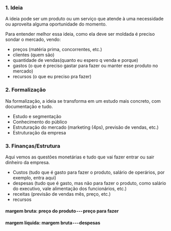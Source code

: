 






### 1. Ideia

A ideia pode ser um produto ou um serviço que atende à uma necessidade
ou aproveita alguma oportunidade do momento.

Para entender melhor essa ideia, como ela deve ser moldada é preciso
sondar o mercado, vendo:

-   preços (matéria prima, concorrentes, etc.)
-   clientes (quem são)
-   quantidade de vendas(quanto eu espero q venda e porque)
-   gastos (o que é preciso gastar para fazer ou manter esse produto no
    mercado)
-   recursos (o que eu preciso pra fazer)








### 2. Formalização

Na formalização, a ideia se transforma em um estudo mais concreto, com
documentação e tudo.

-   Estudo e segmentação
-   Conhecimento do público
-   Estruturação do mercado (marketing (4ps), previsão de vendas, etc.)
-   Estruturação da empresa








### 3. Finanças/Estrutura

Aqui vemos as questões monetárias e tudo que vai fazer entrar ou sair
dinheiro da empresa.

-   Custos (tudo que é gasto para fazer o produto, salário de operários,
    por exemplo, entra aqui)
-   despesas (tudo que é gasto, mas não para fazer o produto, como
    salário do executivo, vale alimentação dos funcionários, etc.)
-   receitas (previsão de vendas mês, preço, etc.)
-   recursos

#### margem bruta: preço do produto --- preço para fazer

#### margem líquida: margem bruta --- despesas


